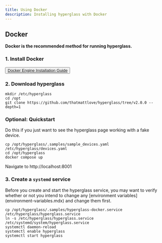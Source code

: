 ```yaml
---
title: Using Docker
description: Installing hyperglass with Docker
---
```



## Docker

<Callout type="info">**Docker is the recommended method for running hyperglass.**</Callout>

### 1. Install Docker

<Button className="nx-my-4 nx-py-2 nx-px-4 nx-font-bold">
    <a target="_blank" href="https://docs.docker.com/engine/install/">
        Docker Engine Installation Guide
    </a>
</Button>

### 2. Download hyperglass

```shell copy
mkdir /etc/hyperglass
cd /opt
git clone https://github.com/thatmattlove/hyperglass/tree/v2.0.0 --depth=1
```

### Optional: Quickstart

Do this if you just want to see the hyperglass page working with a fake device.

```shell copy
cp /opt/hyperglass/.samples/sample_devices.yaml /etc/hyperglass/devices.yaml
cd /opt/hyperglass
docker compose up
```

Navigate to http://localhost:8001

### 3. Create a `systemd` service

<Callout type="info">
    Before you create and start the hyperglass service, you may want to verify whether or not you
    intend to change any [environment variables](environment-variables.mdx) and change them first.
</Callout>

```shell copy
cp /opt/hyperglass/.samples/hyperglass-docker.service /etc/hyperglass/hyperglass.service
ln -s /etc/hyperglass/hyperglass.service /etc/systemd/system/hyperglass.service
systemctl daemon-reload
systemctl enable hyperglass
systemctl start hyperglass
```
